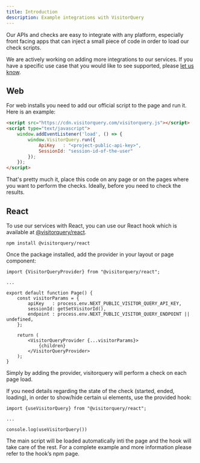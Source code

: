 ```yaml
---
title: Introduction
description: Example integrations with VisitorQuery
---
```


Our APIs and checks are easy to integrate with any platform, especially front facing apps that can inject a small piece of code in order to load our check scripts.

We are actively working on adding more integrations to our services. If you have a specific use case that you would like to see supported, please [let us know](https://visitorquery.com/support).

## Web

For web installs you need to add our official script to the page and run it. Here is an example:

```html
<script src="https://cdn.visitorquery.com/visitorquery.js"></script>
<script type="text/javascript">
	window.addEventListener('load', () => {
		window.VisitorQuery.run({
			ApiKey   : "<project-public-api-key>",
			SessionId: "session-id-of-the-user"
		});
	});
</script>
```

That's pretty much it, place this code on any page or on the pages where you want to perform the checks. Ideally, before you need to check the results.

## React

To use our services with React, you can use our React hook which is available at [@visitorquery/react](https://www.npmjs.com/package/@visitorquery/react).

`npm install @visitorquery/react`

Once the package installed, add the provider in your layout or page component:

```tsx
import {VisitorQueryProvider} from "@visitorquery/react";
 
...
 
export default function Page() {
	const visitorParams = {
		apiKey   : process.env.NEXT_PUBLIC_VISITOR_QUERY_API_KEY,
		sessionId: getSetVisitorId(),
		endpoint : process.env.NEXT_PUBLIC_VISITOR_QUERY_ENDPOINT || undefined,
	};
 
	return (
		<VisitorQueryProvider {...visitorParams}>
            {children}
		</VisitorQueryProvider>
	);
}
```

Simply by adding the provider, visitorquery will perform a check on each page load.

If you need details regarding the state of the check (started, ended, loading), in order to show/hide certain ui elements, use the provided hook:

```tsx
import {useVisitorQuery} from "@visitorquery/react";
 
...
 
console.log(useVisitorQuery())
```

The main script will be loaded automatically inti the page and the hook will take care of the rest. For a complete example and more information please refer to the hook’s npm page.